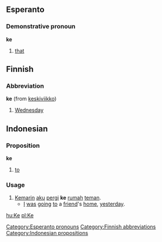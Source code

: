 ==Esperanto==

===Demonstrative pronoun===
'''ke'''

#[[that]]

==Finnish==

===Abbreviation===
'''ke''' (from [[keskiviikko]])

#[[Wednesday]]

==Indonesian==

===Proposition===
'''ke'''

#[[to]]

===Usage===
#[[kemarin|Kemarin]] [[aku]] [[pergi]] '''ke''' [[rumah]] [[teman]].
#*[[I]] [[be|was]] [[go]]ing [[to]] a [[friend]]'s [[home]], [[yesterday]].

[[Category:Esperanto pronouns]]
[[Category:Finnish abbreviations]]
[[Category:Indonesian propositions]]

[[hu:Ke]]
[[pl:Ke]]